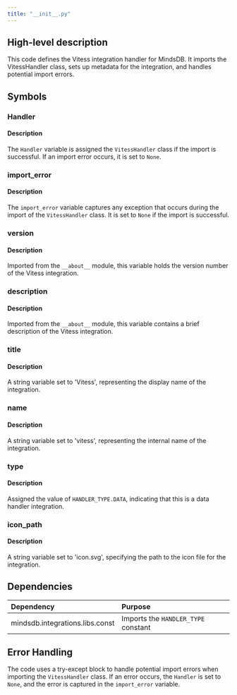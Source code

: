 ```yaml
---
title: "__init__.py"
---
```


## High-level description
This code defines the Vitess integration handler for MindsDB. It imports the VitessHandler class, sets up metadata for the integration, and handles potential import errors.

## Symbols

### Handler
#### Description
The `Handler` variable is assigned the `VitessHandler` class if the import is successful. If an import error occurs, it is set to `None`.

### import_error
#### Description
The `import_error` variable captures any exception that occurs during the import of the `VitessHandler` class. It is set to `None` if the import is successful.

### version
#### Description
Imported from the `__about__` module, this variable holds the version number of the Vitess integration.

### description
#### Description
Imported from the `__about__` module, this variable contains a brief description of the Vitess integration.

### title
#### Description
A string variable set to 'Vitess', representing the display name of the integration.

### name
#### Description
A string variable set to 'vitess', representing the internal name of the integration.

### type
#### Description
Assigned the value of `HANDLER_TYPE.DATA`, indicating that this is a data handler integration.

### icon_path
#### Description
A string variable set to 'icon.svg', specifying the path to the icon file for the integration.

## Dependencies
| Dependency | Purpose |
|:-----------|:--------|
| mindsdb.integrations.libs.const | Imports the `HANDLER_TYPE` constant |

## Error Handling
The code uses a try-except block to handle potential import errors when importing the `VitessHandler` class. If an error occurs, the `Handler` is set to `None`, and the error is captured in the `import_error` variable.